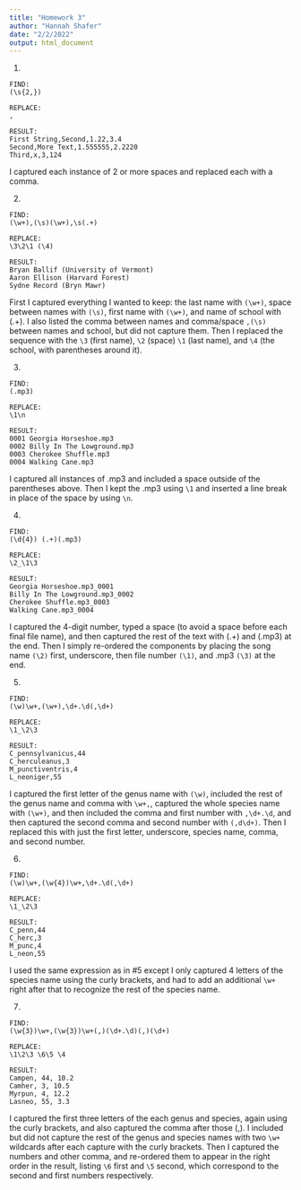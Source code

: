 ```yaml
---
title: "Homework 3"
author: "Hannah Shafer"
date: "2/2/2022"
output: html_document
---
```


1. 
```
FIND:
(\s{2,})

REPLACE:
,

RESULT:
First String,Second,1.22,3.4
Second,More Text,1.555555,2.2220
Third,x,3,124
```
I captured each instance of 2 or more spaces and replaced each with a comma.


2.
```
FIND:
(\w+),(\s)(\w+),\s(.+)

REPLACE:
\3\2\1 (\4)

RESULT:
Bryan Ballif (University of Vermont)
Aaron Ellison (Harvard Forest)
Sydne Record (Bryn Mawr)
```
First I captured everything I wanted to keep: the last name with ```(\w+)```, space between names with ```(\s)```, first name with ```(\w+)```, and name of school with (.+). I also listed the comma between names and comma/space ```,(\s)``` between names and school, but did not capture them. Then I replaced the sequence with the ```\3``` (first name), ```\2``` (space) ```\1``` (last name), and ```\4``` (the school, with parentheses around it).


3.
```
FIND:
(.mp3) 

REPLACE:
\1\n

RESULT:
0001 Georgia Horseshoe.mp3 
0002 Billy In The Lowground.mp3 
0003 Cherokee Shuffle.mp3 
0004 Walking Cane.mp3
```
I captured all instances of .mp3 and included a space outside of the parentheses above. Then I kept the .mp3 using ```\1``` and inserted a line break in place of the space by using ```\n```.


4.
```
FIND:
(\d{4}) (.+)(.mp3)

REPLACE:
\2_\1\3

RESULT:
Georgia Horseshoe.mp3_0001
Billy In The Lowground.mp3_0002
Cherokee Shuffle.mp3_0003
Walking Cane.mp3_0004
```
I captured the 4-digit number, typed a space (to avoid a space before each final file name), and then captured the rest of the text with (.+) and (.mp3) at the end. Then I simply re-ordered the components by placing the song name ```(\2)``` first, underscore, then file number ```(\1)```, and .mp3 ```(\3)``` at the end.


5.
```
FIND:
(\w)\w+,(\w+),\d+.\d(,\d+)

REPLACE:
\1_\2\3

RESULT:
C_pennsylvanicus,44
C_herculeanus,3
M_punctiventris,4
L_neoniger,55
```
I captured the first letter of the genus name with ```(\w)```, included the rest of the genus name and comma with ```\w+,```, captured the whole species name with ```(\w+)```, and then included the comma and first number with ```,\d+.\d```, and then captured the second comma and second number with ```(,d\d+)```. Then I replaced this with just the first letter, underscore, species name, comma, and second number.


6.
```
FIND:
(\w)\w+,(\w{4})\w+,\d+.\d(,\d+)

REPLACE:
\1_\2\3

RESULT:
C_penn,44
C_herc,3
M_punc,4
L_neon,55
```
I used the same expression as in #5 except I only captured 4 letters of the species name using the curly brackets, and had to add an additional ```\w+``` right after that to recognize the rest of the species name.


7.
```
FIND:
(\w{3})\w+,(\w{3})\w+(,)(\d+.\d)(,)(\d+)

REPLACE:
\1\2\3 \6\5 \4

RESULT:
Campen, 44, 10.2
Camher, 3, 10.5
Myrpun, 4, 12.2
Lasneo, 55, 3.3
```
I captured the first three letters of the each genus and species, again using the curly brackets, and also captured the comma after those (,). I included but did not capture the rest of the genus and species names with two ```\w+``` wildcards after each capture with the curly brackets. Then I captured the numbers and other comma, and re-ordered them to appear in the right order in the result, listing ```\6``` first and ```\5``` second, which correspond to the second and first numbers respectively.